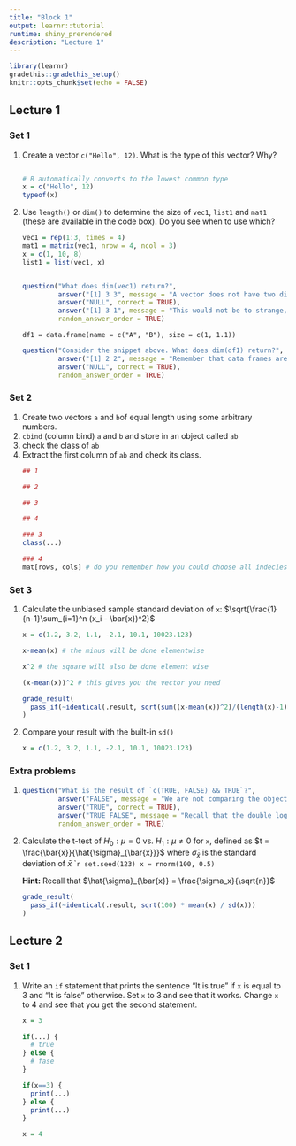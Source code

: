 ```yaml
---
title: "Block 1"
output: learnr::tutorial
runtime: shiny_prerendered
description: "Lecture 1"
---
```


```r
library(learnr)
gradethis::gradethis_setup()
knitr::opts_chunk$set(echo = FALSE)
```


## Lecture 1


### Set 1
<ol>
<li> Create a vector `c("Hello", 12)`. What is the type of this vector? Why?
```r


```

```r
# R automatically converts to the lowest common type
x = c("Hello", 12)
typeof(x)
```
</li>
<li>
Use `length()` or `dim()` to determine the size of `vec1`, `list1` and `mat1` (these are available in the code box). Do you see when to use which? 
```r
vec1 = rep(1:3, times = 4)
mat1 = matrix(vec1, nrow = 4, ncol = 3)
x = c(1, 10, 8)
list1 = list(vec1, x)
```

```r

```

```r
question("What does dim(vec1) return?",
         answer("[1] 3 3", message = "A vector does not have two dimensions"),
         answer("NULL", correct = TRUE),
         answer("[1] 3 1", message = "This would not be to strange, but keep in mind this is not techniqually a column vector in the linear algebra sense"),
         random_answer_order = TRUE)
```


`df1 = data.frame(name = c("A", "B"), size = c(1, 1.1))`


```r
question("Consider the snippet above. What does dim(df1) return?",
         answer("[1] 2 2", message = "Remember that data frames are lists!"),
         answer("NULL", correct = TRUE),
         random_answer_order = TRUE)
```

</li>
</ol>

### Set 2
<ol>
<li> Create two vectors `a` and `b`of equal length using some arbitrary numbers.
</li>
<li> `cbind` (column bind) `a` and `b` and store in an object called `ab`
</li>
<li> check the class of `ab`
</li>
<li>
Extract the first column of `ab` and check its class.
</li>
```r
## 1

## 2

## 3

## 4
```
```r
### 3
class(...) 
```
```r
### 4
mat[rows, cols] # do you remember how you could choose all indecies in one dimension?
```
</ol>

### Set 3
<ol>
<li> Calculate the unbiased sample standard deviation of `x`: $\sqrt{\frac{1}{n-1}\sum_{i=1}^n (x_i - \bar{x})^2}$
```r
x = c(1.2, 3.2, 1.1, -2.1, 10.1, 10023.123)
```
```r
x-mean(x) # the minus will be done elementwise
```
```r
x^2 # the square will also be done element wise
```
```r
(x-mean(x))^2 # this gives you the vector you need
```
```r
grade_result(
  pass_if(~identical(.result, sqrt(sum((x-mean(x))^2)/(length(x)-1))))
)

```
</li>
<li>
Compare your result with the built-in `sd()`
```r
x = c(1.2, 3.2, 1.1, -2.1, 10.1, 10023.123)
```
</li>
</ol>

### Extra problems
<ol>
<li>
```r
question("What is the result of `c(TRUE, FALSE) && TRUE`?",
         answer("FALSE", message = "We are not comparing the objects"),
         answer("TRUE", correct = TRUE),
         answer("TRUE FALSE", message = "Recall that the double logical symbols only evaluates as many terms as necessary"),
         random_answer_order = TRUE)
```
</li>
<li>
Calculate the t-test of $H_0:\mu = 0$ vs. $H_1:\mu \neq 0$ for `x`, defined as $t = \frac{\bar{x}}{\hat{\sigma}_{\bar{x}}}$ where $\hat{\sigma}_{\bar{x}}$ is the standard deviation of $\bar{x}$
````r
set.seed(123)
x = rnorm(100, 0.5)
```
<div id="q2-hint">
**Hint:** Recall that $\hat{\sigma}_{\bar{x}} = \frac{\sigma_x}{\sqrt{n}}$
</div>

```r
grade_result(
  pass_if(~identical(.result, sqrt(100) * mean(x) / sd(x)))
)

```
</li>
</ol>

## Lecture 2

### Set 1
<ol>
<li>
Write an `if` statement that prints the sentence "It is true" if `x` is equal to $3$ and "It is false" otherwise. Set `x` to $3$ and see that it works. Change `x` to 4 and see that you get the second statement.
```r
x = 3
```
```r
if(...) {
  # true
} else {
  # fase
}
```
```r
if(x==3) {
  print(...)
} else {
  print(...)
}
```

```r
x = 4
```
</li>
</ol>

